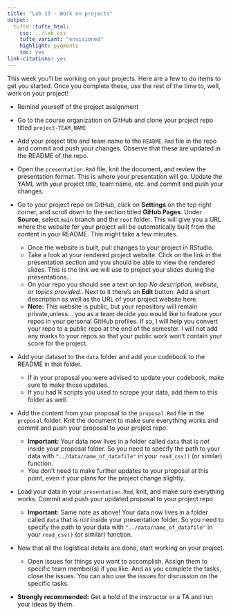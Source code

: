 ```yaml
---
title: "Lab 13 - Work on projects"
output: 
  tufte::tufte_html:
    css: ../lab.css
    tufte_variant: "envisioned"
    highlight: pygments
    toc: yes
link-citations: yes
---
```


This week you'll be working on your projects.
Here are a few to do items to get you started.
Once you complete these, use the rest of the time to, well, work on your project!

-   Remind yourself of the project assignment

-   Go to the course organization on GitHub and clone your project repo titled `project-TEAM_NAME`

-   Add your project title and team name to the `README.Rmd` file in the repo and commit and push your changes.
    Observe that these are updated in the README of the repo.

-   Open the `presentation.Rmd` file, knit the document, and review the presentation format.
    This is where your presentation will go.
    Update the YAML with your project title, team name, etc. and commit and push your changes.

-   Go to your project repo on GitHub, click on **Settings** on the top right corner, and scroll down to the section titled **GiHub Pages**.
    Under **Source**, select `main` branch and the `root` folder.
    This will give you a URL where the website for your project will be automatically built from the content in your README.
    This might take a few minutes.

    -   Once the website is built, pull changes to your project in RStudio.
    -   Take a look at your rendered project website. Click on the link in the presentation section and you should be able to view the rendered slides. This is the link we will use to project your slides during the presentations.
    -   On your repo you should see a text on top *No description, website, or topics provided.*. Next to it there's an **Edit** button. Add a short description as well as the URL of your project website here.
    -   **Note:** This website is public, but your repository will remain private,unless... you as a team decide you would like to feature your repos in your personal GitHub profiles. If so, I will help you convert your repo to a public repo at the end of the semester. I will not add any marks to your repos so that your public work won't contain your score for the project.

-   Add your dataset to the `data` folder and add your codebook to the README in that folder.

    -   If in your proposal you were advised to update your codebook, make sure to make those updates.
    -   If you had R scripts you used to scrape your data, add them to this folder as well.

-   Add the content from your proposal to the `proposal.Rmd` file in the `proposal` folder.
    Knit the document to make sure everything works and commit and push your proposal to your project repo.

    -   **Important:** Your data now lives in a folder called `data` that is *not* inside your proposal folder. So you need to specify the path to your data with `"../data/name_of_datafile"` in your `read_csv()` (or similar) function.
    -   You don't need to make further updates to your proposal at this point, even if your plans for the project change slightly.

-   Load your data in your `presentation.Rmd`, knit, and make sure everything works.
    Commit and push your updated proposal to your project repo.

    -   **Important:** Same note as above! Your data now lives in a folder called `data` that is *not* inside your presentation folder. So you need to specify the path to your data with `"../data/name_of_datafile"` in your `read_csv()` (or similar) function.

-   Now that all the logistical details are done, start working on your project.

    -   Open issues for things you want to accomplish. Assign them to specific team member(s) if you like. And as you complete the tasks, close the issues. You can also use the issues for discussion on the specific tasks.

-   **Strongly recommended:** Get a hold of the instructor or a TA and run your ideas by them.
